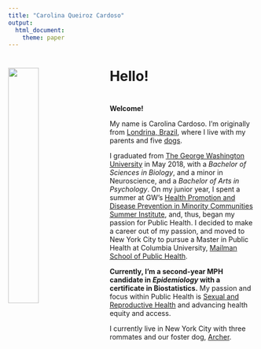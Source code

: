 ```yaml
---
title: "Carolina Queiroz Cardoso"
output:
  html_document:
    theme: paper
---
```

# 

<img src="images/peacedc.jpg" style="width:35%; border:5px; margin-right: 30px" align="left">

# Hello!

# 

  **Welcome!** 
  
  My name is Carolina Cardoso. I'm originally from [Londrina, Brazil](https://en.wikipedia.org/wiki/Londrina), where I live with my parents and five [dogs](https://www.instagram.com/theboomers_/?hl=en). 
  
  I graduated from [The George Washington University](https://www.gwu.edu/) in May 2018, with a _Bachelor of Sciences in Biology_, and a minor in Neuroscience, and a _Bachelor of Arts in Psychology_. On my junior year, I spent a summer at GW's [Health Promotion and Disease Prevention in Minority Communities Summer Institute](https://summer.gwu.edu/health-promotion), and, thus, began my passion for Public Health. I decided to make a career out of my passion, and moved to New York City to pursue a Master in Public Health at Columbia University, [Mailman School of Public Health](https://www.mailman.columbia.edu/academics/departments/epidemiology). 
  
  **Currently, I'm a second-year MPH candidate in _Epidemiology_ with a certificate in Biostatistics.**
My passion and focus within Public Health is [Sexual and Reproductive Health](https://www.unfpa.org/sexual-reproductive-health) and advancing health equity and access. 
  
  I currently live in New York City with three rommates and our foster dog, [Archer](https://www.nycacc.org/adopt/archer-75114). 
  